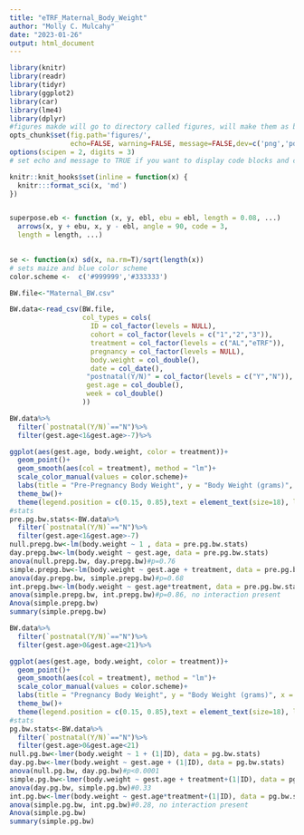 ```yaml
---
title: "eTRF_Maternal_Body_Weight"
author: "Molly C. Mulcahy"
date: "2023-01-26"
output: html_document
---
```


```r
library(knitr)
library(readr)
library(tidyr)
library(ggplot2)
library(car)
library(lme4)
library(dplyr)
#figures makde will go to directory called figures, will make them as both png and pdf files 
opts_chunk$set(fig.path='figures/',
               echo=FALSE, warning=FALSE, message=FALSE,dev=c('png','pdf'))
options(scipen = 2, digits = 3)
# set echo and message to TRUE if you want to display code blocks and code output respectively

knitr::knit_hooks$set(inline = function(x) {
  knitr:::format_sci(x, 'md')
})


superpose.eb <- function (x, y, ebl, ebu = ebl, length = 0.08, ...)
  arrows(x, y + ebu, x, y - ebl, angle = 90, code = 3,
  length = length, ...)

  
se <- function(x) sd(x, na.rm=T)/sqrt(length(x))
# sets maize and blue color scheme
color.scheme <-  c('#999999','#333333')
```

```r
BW.file<-"Maternal_BW.csv"

BW.data<-read_csv(BW.file,
                  col_types = cols(
                    ID = col_factor(levels = NULL),
                    cohort = col_factor(levels = c("1","2","3")),
                    treatment = col_factor(levels = c("AL","eTRF")),
                    pregnancy = col_factor(levels = NULL),
                    body.weight = col_double(),
                    date = col_date(),
                   "postnatal(Y/N)" = col_factor(levels = c("Y","N")),
                   gest.age = col_double(),
                   week = col_double()
                  ))
```

```R
BW.data%>%
  filter(`postnatal(Y/N)`=="N")%>%
  filter(gest.age<1&gest.age>-7)%>%

ggplot(aes(gest.age, body.weight, color = treatment))+
  geom_point()+
  geom_smooth(aes(col = treatment), method = "lm")+
  scale_color_manual(values = color.scheme)+
  labs(title = "Pre-Pregnancy Body Weight", y = "Body Weight (grams)", x = "Time to Plug (days)")+
  theme_bw()+
  theme(legend.position = c(0.15, 0.85),text = element_text(size=18), legend.background = element_blank())
#stats
pre.pg.bw.stats<-BW.data%>%
  filter(`postnatal(Y/N)`=="N")%>%
  filter(gest.age<1&gest.age>-7)
null.prepg.bw<-lm(body.weight ~ 1 , data = pre.pg.bw.stats)
day.prepg.bw<-lm(body.weight ~ gest.age, data = pre.pg.bw.stats)
anova(null.prepg.bw, day.prepg.bw)#p=0.76
simple.prepg.bw<-lm(body.weight ~ gest.age + treatment, data = pre.pg.bw.stats)
anova(day.prepg.bw, simple.prepg.bw)#p=0.68
int.prepg.bw<-lm(body.weight ~ gest.age*treatment, data = pre.pg.bw.stats)
anova(simple.prepg.bw, int.prepg.bw)#p=0.86, no interaction present
Anova(simple.prepg.bw)
summary(simple.prepg.bw)
```


```r
BW.data%>%
  filter(`postnatal(Y/N)`=="N")%>%
  filter(gest.age>0&gest.age<21)%>%

ggplot(aes(gest.age, body.weight, color = treatment))+
  geom_point()+
  geom_smooth(aes(col = treatment), method = "lm")+
  scale_color_manual(values = color.scheme)+
  labs(title = "Pregnancy Body Weight", y = "Body Weight (grams)", x = "Gestational Age (days)")+
  theme_bw()+
  theme(legend.position = c(0.15, 0.85),text = element_text(size=18), legend.background = element_blank())
#stats
pg.bw.stats<-BW.data%>%
  filter(`postnatal(Y/N)`=="N")%>%
  filter(gest.age>0&gest.age<21)
null.pg.bw<-lmer(body.weight ~ 1 + (1|ID), data = pg.bw.stats)
day.pg.bw<-lmer(body.weight ~ gest.age + (1|ID), data = pg.bw.stats)
anova(null.pg.bw, day.pg.bw)#p<0.0001
simple.pg.bw<-lmer(body.weight ~ gest.age + treatment+(1|ID), data = pg.bw.stats)
anova(day.pg.bw, simple.pg.bw)#0.33
int.pg.bw<-lmer(body.weight ~ gest.age*treatment+(1|ID), data = pg.bw.stats)
anova(simple.pg.bw, int.pg.bw)#0.28, no interaction present
Anova(simple.pg.bw)
summary(simple.pg.bw)

```